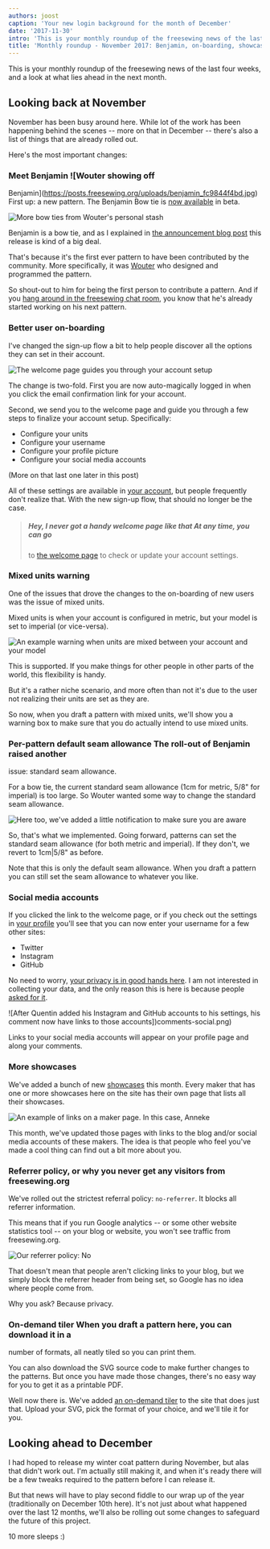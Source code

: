 ```yaml
---
authors: joost
caption: 'Your new login background for the month of December'
date: '2017-11-30'
intro: 'This is your monthly roundup of the freesewing news of the last four weeks, and a look at what lies ahead in the next month.'
title: 'Monthly roundup - November 2017: Benjamin, on-boarding, showcases, and our on-demand tiler'
---
```


This is your monthly roundup of the freesewing news of the last four weeks, and a look at what lies ahead in the next month.

<!-- truncate -->

## Looking back at November

November has been busy around here. While lot of the work has been happening
behind the scenes -- more on that in December -- there's also a list of things
that are already rolled out.

Here's the most important changes:

### Meet Benjamin ![Wouter showing off

Benjamin](https://posts.freesewing.org/uploads/benjamin_fc9844f4bd.jpg) First
up: a new pattern. The Benjamin Bow tie is [now available](/patterns/benjamin)
in beta.

![More bow ties from Wouter's personal
stash](https://posts.freesewing.org/uploads/bowties_4f3e05ec53.jpg)

Benjamin is a bow tie, and as I explained in [the announcement blog
post](/en/blog/benjamin-bow-tie-beta/) this release is kind of a big deal.

That's because it's the first ever pattern to have been contributed by the
community. More specifically, it was [Wouter](/users/xdpug) who designed and
programmed the pattern.

So shout-out to him for being the first person to contribute a pattern. And if
you [hang around in the freesewing chat room](https://discord.freesewing.org/),
you know that he's already started working on his next pattern.

### Better user on-boarding

I've changed the sign-up flow a bit to help people discover all the options
they can set in their account.

![The welcome page guides you through your account
setup](https://posts.freesewing.org/uploads/welcome_e02a39ca3b.png)

The change is two-fold. First you are now auto-magically logged in when you
click the email confirmation link for your account.

Second, we send you to the welcome page and guide you through a few steps to
finalize your account setup. Specifically:

- Configure your units
- Configure your username
- Configure your profile picture
- Configure your social media accounts

(More on that last one later in this post)

All of these settings are available in [your account](/account), but people
frequently don't realize that. With the new sign-up flow, that should no
longer be the case.

> ##### Hey, I never got a handy welcome page like that At any time, you can go
>
> to [the welcome page](/welcome) to check or update your account settings.

### Mixed units warning

One of the issues that drove the changes to the on-boarding of new users was
the issue of mixed units.

Mixed units is when your account is configured in metric, but your model is set
to imperial (or vice-versa).

![An example warning when units are mixed between your account and your
model](https://posts.freesewing.org/uploads/units_mismatch_warning_058d7de9b4.png)

This is supported. If you make things for other people in other parts of the
world, this flexibility is handy.

But it's a rather niche scenario, and more often than not it's due to the user
not realizing their units are set as they are.

So now, when you draft a pattern with mixed units, we'll show you a warning box
to make sure that you do actually intend to use mixed units.

### Per-pattern default seam allowance The roll-out of Benjamin raised another

issue: standard seam allowance.

For a bow tie, the current standard seam allowance (1cm for metric, 5/8" for
imperial) is too large. So Wouter wanted some way to change the standard seam
allowance.

![Here too, we've added a little notification to make sure you are
aware](https://posts.freesewing.org/uploads/non_standard_sa_warning_e5046e98a7.png)

So, that's what we implemented. Going forward, patterns can set the standard
seam allowance (for both metric and imperial). If they don't, we revert to
1cm|5/8" as before.

Note that this is only the default seam allowance. When you draft a pattern you
can still set the seam allowance to whatever you like.

### Social media accounts

If you clicked the link to the welcome page, or if you check out the settings
in [your profile](/profile) you'll see that you can now enter your username for
a few other sites:

- Twitter
- Instagram
- GitHub

No need to worry, [your privacy is in good hands here](/blog/privacy-choices/).
I am not interested in collecting your data, and the only reason this is here
is because people [asked for
it](https://github.com/freesewing/site/issues/184).

![After Quentin added his Instagram and GitHub accounts to his settings, his
comment now have links to those accounts])comments-social.png)

Links to your social media accounts will appear on your profile page and along
your comments.

### More showcases

We've added a bunch of new [showcases](/showcase) this month. Every maker that
has one or more showcases here on the site has their own page that lists all
their showcases.

![An example of links on a maker page. In this case,
Anneke](https://posts.freesewing.org/uploads/maker_links_8504a1b00d.png)

This month, we've updated those pages with links to the blog and/or social
media accounts of these makers. The idea is that people who feel you've made a
cool thing can find out a bit more about you.

### Referrer policy, or why you never get any visitors from freesewing.org

We've rolled out the strictest referral policy: `no-referrer`. It blocks all
referrer information.

This means that if you run Google analytics -- or some other website statistics
tool -- on your blog or website, you won't see traffic from freesewing.org.

![Our referrer policy:
No](https://posts.freesewing.org/uploads/no_13049a23c3.gif)

That doesn't mean that people aren't clicking links to your blog, but we simply
block the referrer header from being set, so Google has no idea where people
come from.

Why you ask? Because privacy.

### On-demand tiler When you draft a pattern here, you can download it in a

number of formats, all neatly tiled so you can print them.

You can also download the SVG source code to make further changes to the
patterns. But once you have made those changes, there's no easy way for you to
get it as a printable PDF.

Well now there is. We've added [an on-demand tiler](/tools/tiler) to the site
that does just that. Upload your SVG, pick the format of your choice, and
we'll tile it for you.

## Looking ahead to December

I had hoped to release my winter coat pattern during November, but alas that
didn't work out. I'm actually still making it, and when it's ready there will
be a few tweaks required to the pattern before I can release it.

But that news will have to play second fiddle to our wrap up of the year
(traditionally on December 10th here). It's not just about what happened over
the last 12 months, we'll also be rolling out some changes to safeguard the
future of this project.

10 more sleeps :)
